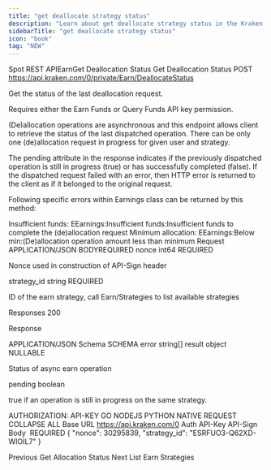 ```yaml
---
title: "get deallocate strategy status"
description: "Learn about get deallocate strategy status in the Kraken Pro REST API."
sidebarTitle: "get deallocate strategy status"
icon: "book"
tag: "NEW"
---
```

Spot REST APIEarnGet Deallocation Status
Get Deallocation Status
POST
https://api.kraken.com/0/private/Earn/DeallocateStatus

Get the status of the last deallocation request.

Requires either the Earn Funds or Query Funds API key permission.

(De)allocation operations are asynchronous and this endpoint allows client to retrieve the status of the last dispatched operation. There can be only one (de)allocation request in progress for given user and strategy.

The pending attribute in the response indicates if the previously dispatched operation is still in progress (true) or has successfully completed (false). If the dispatched request failed with an error, then HTTP error is returned to the client as if it belonged to the original request.

Following specific errors within Earnings class can be returned by this method:

Insufficient funds: EEarnings:Insufficient funds:Insufficient funds to complete the (de)allocation request
Minimum allocation: EEarnings:Below min:(De)allocation operation amount less than minimum
Request​
APPLICATION/JSON
BODYREQUIRED
nonce
int64
REQUIRED

Nonce used in construction of API-Sign header

strategy_id
string
REQUIRED

ID of the earn strategy, call Earn/Strategies to list available strategies

Responses​
200

Response

APPLICATION/JSON
Schema
SCHEMA
error
string[]
result
object
NULLABLE

Status of async earn operation

pending
boolean

true if an operation is still in progress on the same strategy.

AUTHORIZATION: API-KEY
GO
NODEJS
PYTHON
NATIVE
REQUEST
COLLAPSE ALL
Base URL
https://api.kraken.com/0
Auth
API-Key
API-Sign
Body
 REQUIRED
{
  "nonce": 30295839,
  "strategy_id": "ESRFUO3-Q62XD-WIOIL7"
}

Previous
Get Allocation Status
Next
List Earn Strategies